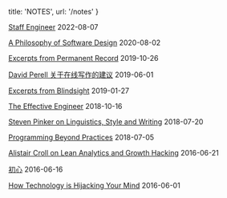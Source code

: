 
  title: 'NOTES',
  url: '/notes'
}


[Staff Engineer](/notes/staff-engineer) <time>2022-08-07</time>

[A Philosophy of Software Design](/notes/a-philosophy-of-software-design) <time>2020-08-02</time>

[Excerpts from Permanent Record](/notes/permanent-record-excerpts) <time>2019-10-26</time>

[David Perell 关于在线写作的建议](/notes/david-perell-writing-online) <time>2019-06-01</time>

[Excerpts from Blindsight](/notes/blindsight-excerpts) <time>2019-01-27</time>

[The Effective Engineer](/notes/the-effective-engineer) <time>2018-10-16</time>

[Steven Pinker on Linguistics, Style and Writing](/notes/steven-pinker-linguistics-style-writing) <time>2018-07-20</time>

[Programming Beyond Practices](/notes/programming-beyond-practices) <time>2018-07-05</time>

[Alistair Croll on Lean Analytics and Growth Hacking](/notes/alistair-croll-lean-analytics-growth-hacking) <time>2016-06-21</time>

[初心](/notes/stay-gold) <time>2016-06-16</time>

[How Technology is Hijacking Your Mind](/notes/how-technology-is-hijacking-your-mind) <time>2016-06-01</time>